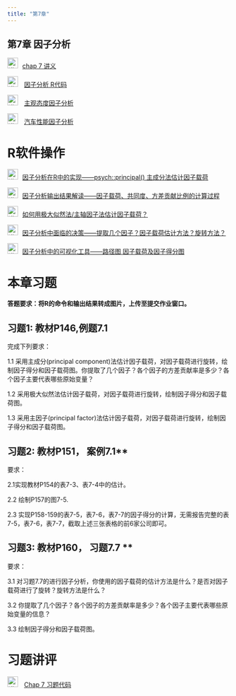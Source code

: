 ```yaml
---
title: "第7章"
---
```


## 第7章 因子分析

<img src="img/teacher.png" alt="讲义" style="width: 24px; height: 24px;margin-right: 10px">[chap 7 讲义](https://lizongzhang.github.io/mvs25/chap7slide.html)

<img src="img/code.png" alt="讲义" style="width: 24px; height: 24px;margin-right: 10px"> [因子分析 R代码](https://lizongzhang.github.io/mvs25/faR.html)

<img src="img/code.png" alt="讲义" style="width: 24px; height: 24px;margin-right: 10px"> [主观态度因子分析](https://lizongzhang.github.io/mvs25/ch7case_attitude.html)

<img src="img/code.png" alt="讲义" style="width: 24px; height: 24px;margin-right: 10px"> [汽车性能因子分析](https://lizongzhang.github.io/mvs25/ch7case_car.html)

#  R软件操作 
  
<img src="img/video.png" alt="讲义" style="width: 24px; height: 24px;margin-right: 10px">[因子分析在R中的实现——psych::principal() 主成分法估计因子载荷](https://www.bilibili.com/video/BV1rG4y147NP/){target="_blank"}
      
<img src="img/video.png" alt="讲义" style="width: 24px; height: 24px;margin-right: 10px">[因子分析输出结果解读——因子载荷、共同度、方差贡献比例的计算过程](https://www.bilibili.com/video/BV1Fd4y187c8/){target="_blank"}
      
<img src="img/video.png" alt="讲义" style="width: 24px; height: 24px;margin-right: 10px">[如何用极大似然法/主轴因子法估计因子载荷？](https://www.bilibili.com/video/BV1te4y1p7BK/){target="_blank"}

<img src="img/video.png" alt="讲义" style="width: 24px; height: 24px;margin-right: 10px">[因子分析中面临的决策——提取几个因子？因子载荷估计方法？旋转方法？](https://www.bilibili.com/video/BV11d4y1475K/){target="_blank"}

<img src="img/video.png" alt="讲义" style="width: 24px; height: 24px;margin-right: 10px">[因子分析中的可视化工具——路径图 因子载荷及因子得分图](https://www.bilibili.com/video/BV1P24y117rv/){target="_blank"}

# 本章习题

**答题要求：将R的命令和输出结果转成图片，上传至提交作业窗口。**

## 习题1: 教材P146,例题7.1

完成下列要求：

1.1 采用主成分(principal component)法估计因子载荷，对因子载荷进行旋转，绘制因子得分和因子载荷图。你提取了几个因子？各个因子的方差贡献率是多少？各个因子主要代表哪些原始变量？

1.2 采用极大似然法估计因子载荷，对因子载荷进行旋转，绘制因子得分和因子载荷图。

1.3 采用主因子(principal factor)法估计因子载荷，对因子载荷进行旋转，绘制因子得分和因子载荷图。

## 习题2: 教材P151， 案例7.1**

要求：

2.1实现教材P154的表7-3、表7-4中的估计。 

2.2 绘制P157的图7-5.

2.3 实现P158-159的表7-5，表7-6，表7-7的因子得分的计算，无需报告完整的表7-5，表7-6，表7-7，截取上述三张表格的前6家公司即可。

## 习题3: 教材P160， 习题7.7 **

要求：

3.1 对习题7.7的进行因子分析，你使用的因子载荷的估计方法是什么？是否对因子载荷进行了旋转？旋转方法是什么？

3.2 你提取了几个因子？各个因子的方差贡献率是多少？各个因子主要代表哪些原始变量的信息？

3.3 绘制因子得分和因子载荷图。

# 习题讲评
    
<img src="img/code.png" alt="讲义" style="width: 24px; height: 24px;margin-right: 10px"> [Chap 7 习题代码](https://lizongzhang.github.io/mvs25/ch7ex.html)

  
